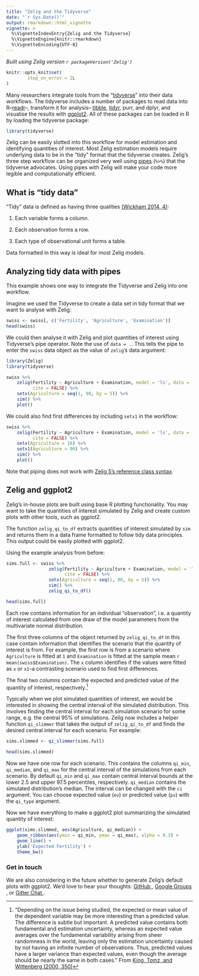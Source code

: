```yaml
---
title: "Zelig and the Tidyverse"
date: "`r Sys.Date()`"
output: rmarkdown::html_vignette
vignette: >
  %\VignetteIndexEntry{Zelig and the Tidyverse}
  %\VignetteEngine{knitr::rmarkdown}
  %\VignetteEncoding{UTF-8}
---
```


*Built using Zelig version `r packageVersion('Zelig')`*

```r
knitr::opts_knit$set(
        stop_on_error = 2L
)
```

Many researchers integrate tools from the "[tidyverse](http://tidyverse.org/)" into their data workflows. The tidyverse includes a number of packages to read data into R--[readr](https://CRAN.R-project.org/package=readr)--, transform it for analysis-- [tibble](https://cran.r-project.org/web/packages/tibble/vignettes/tibble.html), [tidyr](https://CRAN.R-project.org/package=tidyr), purr, and dplyr, and visualise the results with [ggplot2](http://docs.ggplot2.org/current/). All of these packages can be loaded in R by loading the tidyverse package:

```r
library(tidyverse)
```

Zelig can be easily slotted into this workflow for model estimation and identifying quantities of interest. Most Zelig estimation models require underlying data to be in the  "tidy" format that the tidyverse creates. Zelig's  three step workflow can be organized very well using [pipes](http://r4ds.had.co.nz/pipes.html) (`%>%`) that the tidyverse advocates. Using pipes with Zelig will make your code more legible and computationally efficient.

## What is "tidy data"

"Tidy" data is defined as having three qualities [(Wickham 2014, 4)](https://www.jstatsoft.org/article/view/v059i10/v59i10.pdf):

1. Each variable forms a column.

2. Each observation forms a row.

3. Each type of observational unit forms a table.

Data formatted in this way is ideal for most Zelig models. 

## Analyzing tidy data with pipes

This example shows one way to integrate the Tidyverse and Zelig into one workflow.

Imagine we used the Tidyverse to create a data set in tidy format that we want to analyse with Zelig:

```r
swiss <- swiss[, c('Fertility', 'Agriculture', 'Examination')]
head(swiss)
```

We could then analyse it with Zelig and plot quantities of interest using Tidyverse's pipe operator. Note the use of `data = .`. This tells the pipe to enter the `swiss` data object as the value of `zelig`'s data argument:

```r
library(Zelig)
library(tidyverse)

swiss %>% 
    zelig(Fertility ~ Agriculture + Examination, model = 'ls', data = ., 
          cite = FALSE) %>%
    setx(Agriculture = seq(1, 90, by = 5)) %>%
    sim() %>% 
    plot()
```

We could also find first differences by including `setx1` in the workflow:

```r
swiss %>% 
    zelig(Fertility ~ Agriculture + Examination, model = 'ls', data = ., 
          cite = FALSE) %>%
    setx(Agriculture = 10) %>%
    setx1(Agriculture = 90) %>%
    sim() %>% 
    plot()
```

Note that piping does not work with [Zelig 5's reference class syntax](zelig5-vs-zelig4.html). 

## Zelig and ggplot2

Zelig's in-house plots are built using base R plotting functionality. You may want to take the quantities of interest simulated by Zelig and create custom plots with other tools, such as ggplot2.

The function `zelig_qi_to_df` extracts quantities of interest simulated by `sim` and returns them in a data frame formatted to follow tidy data principles. This output could be easily plotted with ggplot2. 

Using the example analysis from before:

```r
sims.full <- swiss %>% 
                zelig(Fertility ~ Agriculture + Examination, model = 'ls', data = ., 
                      cite = FALSE) %>%
                setx(Agriculture = seq(1, 90, by = 5)) %>%
                sim() %>%
                zelig_qi_to_df()

head(sims.full)
```

Each row contains information for an individual "observation", i.e. a quantity of interest calculated from one draw of the model parameters from the multivariate normal distribution.

The first three columns of the object returned by `zelig_qi_to_df` in this case contain information that identifies the scenario that the quantity of interest is from. For example, the first row is from a scenario where `Agriculture` is fitted at `1` and `Examination` is fitted at the sample mean `r mean(swiss$Examination)`. The `x` column identifies if the values were fitted as `x` or `x1`--a contrasting scenario used to find first differences.

The final two columns contain the expected and predicted value of the quantity of interest, respectively.[^expect_vs_predicted]

Typically when we plot simulated quantities of interest, we would be interested in showing the central interval of the simulated distribution. This involves finding the central interval for each simulation scenario for some range, e.g. the central 95% of simulations. Zelig now includes a helper function `qi_slimmer` that takes the output of `zelig_qi_to_df` and finds the desired central interval for each scenario. For example:

```r
sims.slimmed <- qi_slimmer(sims.full)

head(sims.slimmed)
```

Now we have one row for each scenario. This contains the columns `qi_min`, `qi_median`, and `qi_max` for the central interval of the simulations from each scenario. By default `qi_min` and `qi_max` contain central interval bounds at the lower 2.5 and upper 97.5 percentiles, respectively. `qi_median` contains the simulated distribution's median. The interval can be changed with the `ci` argument. You can choose expected value (`ev`) or predicted value (`pv`) with the `qi_type` argument.

Now we have everything to make a ggplot2 plot summarizing the simulated quantity of interest:

```r
ggplot(sims.slimmed, aes(Agriculture, qi_median)) +
    geom_ribbon(aes(ymin = qi_min, ymax = qi_max), alpha = 0.3) +
    geom_line() + 
    ylab('Expected Fertility') +
    theme_bw()
```


### Get in touch

We are also considering in the future whether to generate Zelig's default plots with ggplot2. We'd love to hear your thoughts: 
<a href="https://github.com/IQSS/Zelig/issues">GitHub <i class="fa fa-github" aria-hidden="true"></i></a>, 
<a href="https://groups.google.com/forum/#!forum/zelig-statistical-software">Google Groups <i class="fa fa-google" aria-hidden="true"></i></a>, or 
<a href="https://gitter.im/Zelig-dev/CommunityQueries">Gitter Chat <i class="fa fa-comments-o" aria-hidden="true"></i></a>. 


[^expect_vs_predicted]: "Depending on the issue being studied, the expected or
 mean value of the dependent variable may be more interesting 
 than a predicted value. The difference is subtle but
 important. A predicted value contains both fundamental
 and estimation uncertainty, whereas an expected value
 averages over the fundamental variability arising from
 sheer randomness in the world, leaving only the estimation 
 uncertainty caused by not having an infinite number 
 of observations. Thus, predicted values have a larger
 variance than expected values, even though the average
 should be nearly the same in both cases." 
 From [King, Tomz, and Wittenberg (2000, 350)](http://www.jstor.org.ezp-prod1.hul.harvard.edu/stable/2669316)
